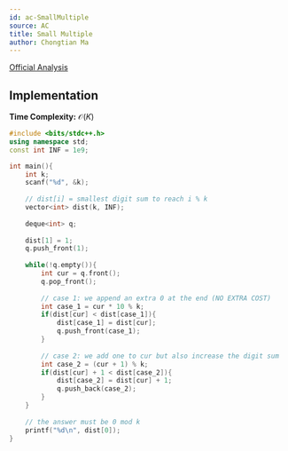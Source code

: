 ```yaml
---
id: ac-SmallMultiple
source: AC
title: Small Multiple
author: Chongtian Ma
---
```


[Official Analysis](https://img.atcoder.jp/arc084/editorial.pdf)

## Implementation

<LanguageSection>

<CPPSection>
  
**Time Complexity:** $\mathcal{O}(K)$
  
```cpp
#include <bits/stdc++.h>
using namespace std;
const int INF = 1e9;

int main(){
	int k;
	scanf("%d", &k);
	
	// dist[i] = smallest digit sum to reach i % k
	vector<int> dist(k, INF);
	
	deque<int> q;
	
	dist[1] = 1;
	q.push_front(1);
	
	while(!q.empty()){
		int cur = q.front();
		q.pop_front();
		
		// case 1: we append an extra 0 at the end (NO EXTRA COST)
		int case_1 = cur * 10 % k;
		if(dist[cur] < dist[case_1]){
			dist[case_1] = dist[cur];
			q.push_front(case_1);
		}
		
		// case 2: we add one to cur but also increase the digit sum
		int case_2 = (cur + 1) % k;
		if(dist[cur] + 1 < dist[case_2]){
			dist[case_2] = dist[cur] + 1;
			q.push_back(case_2);
		}
	}
	
	// the answer must be 0 mod k
	printf("%d\n", dist[0]);
}
```
  
</CPPSection>
  
</LanguageSection>
